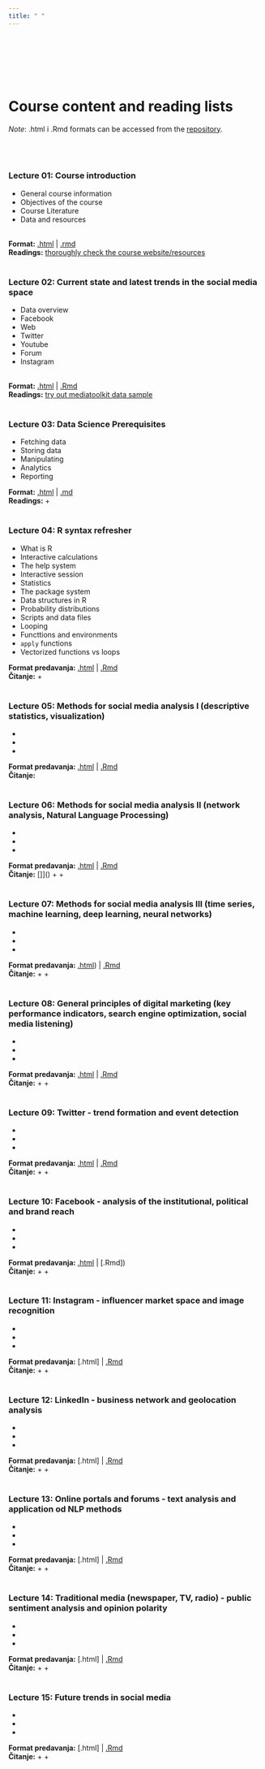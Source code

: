 ```yaml
---
title: " "
---
```


<br>
<br>
<br>
<br>
<br>

# Course content and reading lists
*Note*: .html i .Rmd formats can be accessed from the  [repository](https://github.com/lusiki/Learning-Social-Media-Analytics).
<br>
<br>
<br>
<br>



### Lecture 01: Course introduction


- General course information
- Objectives of the course
- Course Literature
- Data and resources

<br>
**Format:** [.html](https://raw.githack.com/lusiki/Learning-Social-Media-Analytics/main/lectures/Regular%20Classes/Lecture-1-Course-introduction.html) | [.rmd](https://github.com/lusiki/Learning-Social-Media-Analytics/blob/main/lectures/Regular%20Classes/Lecture%201%20Course%20introduction.Rmd)
<br>
**Readings:**  [thoroughly check the course website/resources](https://lusiki.github.io/Learning-Social-Media-Analytics/index.html)
<br>
<br>

### Lecture 02: Current state and latest trends in the social media space

- Data overview
- Facebook
- Web
- Twitter
- Youtube
- Forum
- Instagram

<br>
**Format:** [.html](https://github.com/lusiki/Learning-Social-Media-Analytics/blob/main/lectures/Regular%20Classes/Lecture-2-State-and-trends.html) | [.Rmd](https://github.com/lusiki/Learning-Social-Media-Analytics/blob/main/lectures/Regular%20Classes/Lecture%202%20State%20and%20trends.Rmd) 
<br>
**Readings:** [try out mediatoolkit data sample](https://github.com/lusiki/Learning-Social-Media-Analytics/blob/main/data/Mediatoolkit/sample.xlsx)
<br>
<br>

### Lecture 03: Data Science Prerequisites

- Fetching data
- Storing data
- Manipulating
- Analytics
- Reporting

**Format:** [.html](https://raw.githack.com/lusiki/Learning-Social-Media-Analytics/main/lectures/Regular%20Classes/Lecture-3-Data-Science-Prerequisites.html) | [.md](https://github.com/lusiki/Learning-Social-Media-Analytics/blob/main/lectures/Regular%20Classes/Lecture-3-Data-Science-Prerequisites.md) 
<br>
**Readings:** []() + []()
<br>
<br>



### Lecture 04: R syntax refresher 

- What is R
- Interactive calculations 
- The help system
- Interactive session
- Statistics 
- The package system
- Data structures in R
- Probability distributions
- Scripts and data files
- Looping
- Functtions and environments
- `apply` functions
- Vectorized functions vs loops






**Format predavanja:** [.html](https://github.com/lusiki/Learning-Social-Media-Analytics/blob/main/lectures/Regular%20Classes/Lecture-4-R-syntax--refresher-.html) | [.Rmd](https://github.com/lusiki/Learning-Social-Media-Analytics/blob/main/lectures/Regular%20Classes/Lecture%204%20R%20syntax%20(refresher).Rmd) 
<br>
**Čitanje:** []() + []()
<br>
<br>

### Lecture 05: Methods for social media analysis I (descriptive statistics, visualization)

- 
- 
- 


**Format predavanja:** [.html]() | [.Rmd]() 
<br>
**Čitanje:** []()
<br>
<br>

### Lecture 06: Methods for social media analysis II (network analysis, Natural Language Processing)

- 
- 
- 



**Format predavanja:** [.html]() | [.Rmd]() 
<br>
**Čitanje:** []]() + []() + []()
<br>
<br>


### Lecture 07: Methods for social media analysis III (time series, machine learning, deep learning, neural networks)

- 
- 
- 

**Format predavanja:** [.html]()) | [.Rmd]() 
<br>
**Čitanje:** []() + []() + []()
<br>
<br>

### Lecture 08: General principles of digital marketing (key performance indicators, search engine optimization, social media listening)

- 
- 
-



**Format predavanja:** [.html]() | [.Rmd]() 
<br>
**Čitanje:** []() + []() + []()
<br>
<br>

### Lecture 09: Twitter - trend formation and event detection

- 
- 
- 


**Format predavanja:** [.html]() | [.Rmd]() 
<br>
**Čitanje:** []() + []() + []()
<br>
<br>

### Lecture 10: Facebook - analysis of the institutional, political and brand reach

- 
- 
- 


**Format predavanja:** [.html]() | [.Rmd]) 
<br>
**Čitanje:** []() + []() + []()
<br>
<br>


### Lecture 11: Instagram - influencer market space and image recognition

- 
- 
- 


**Format predavanja:** [.html] | [.Rmd]() 
<br>
**Čitanje:** []() + []() + []()
<br>
<br>


### Lecture 12: LinkedIn - business network and geolocation analysis

- 
- 
- 


**Format predavanja:** [.html] | [.Rmd]() 
<br>
**Čitanje:** []() + []() + []()
<br>
<br>



### Lecture 13: Online portals and forums - text analysis and application od NLP methods

- 
- 
- 


**Format predavanja:** [.html] | [.Rmd]() 
<br>
**Čitanje:** []() + []() + []()
<br>
<br>

### Lecture 14: Traditional media (newspaper, TV, radio) - public sentiment analysis and opinion polarity

- 
- 
- 


**Format predavanja:** [.html] | [.Rmd]() 
<br>
**Čitanje:** []() + []() + []()
<br>
<br>


### Lecture 15: Future trends in social media

- 
- 
- 


**Format predavanja:** [.html] | [.Rmd]() 
<br>
**Čitanje:** []() + []() + []()
<br>
<br>
